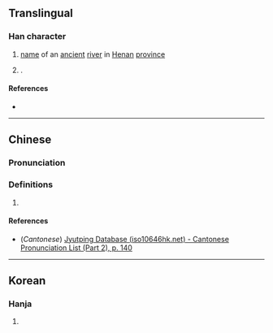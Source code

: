 {{character info}}
==Translingual==

===Han character===
{{Han char|rn=85|rad=水|as=07|sn=10|four=34147|canj=EJKD|ids=⿰氵孝}}

# {{lb|zh|archaic}} [[name]] of an [[ancient]] [[river]] in [[Henan]] [[province]]
# {{surname|zh}}.

====References====
* {{Han ref|kx=0626.200|dkj=17535|dj=1028.010|hdz=31619.020|uh=6D8D|ud=28045|bh=D251|bd=53841}}

----

==Chinese==
{{zh-forms}}

===Pronunciation===
{{zh-pron
|m=xiào
|c=haau3
|mc=y
|oc=y
|ma=
|cat=pn
}}

===Definitions===
{{zh-hanzi}}

# {{rfdef|zh}}

====References====
* (''Cantonese'') [http://www.iso10646hk.net/jp/document/download.jsp Jyutping Database (iso10646hk.net) - Cantonese Pronunciation List (Part 2), p. 140]

----

==Korean==

===Hanja===
{{ko-hanja|hangeul=효|eumhun=|rv=hyo|mr=hyo|y=hyo}}

# {{rfdef|ko|sort=水07}}